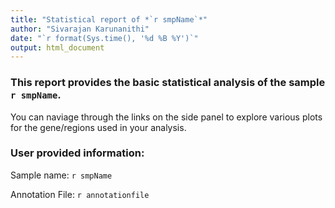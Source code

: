 ```yaml
---
title: "Statistical report of *`r smpName`*"
author: "Sivarajan Karunanithi"
date: "`r format(Sys.time(), '%d %B %Y')`"
output: html_document
---
```


### This report provides the basic statistical analysis of the sample **`r smpName`**. 

You can naviage through the links on the side panel to explore various plots for the gene/regions used in your analysis.

### User provided information:

Sample name: `r smpName`

Annotation File: `r annotationfile`